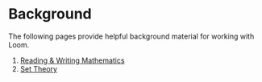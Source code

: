 # Background
The following pages provide helpful background material for working with Loom.

1. [Reading & Writing Mathematics]('/exposition')
2. [Set Theory](/set-theory)